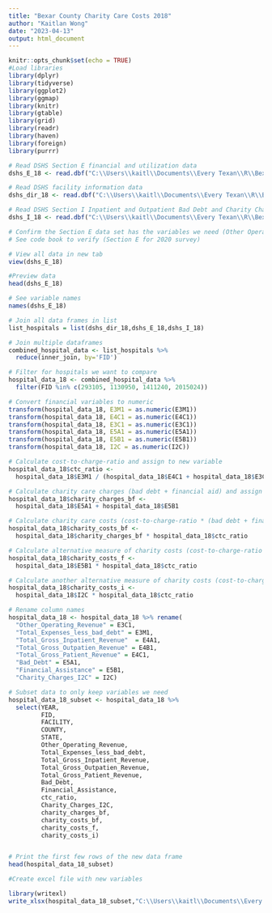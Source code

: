 ```yaml
---
title: "Bexar County Charity Care Costs 2018"
author: "Kaitlan Wong"
date: "2023-04-13"
output: html_document
---
```


```r
knitr::opts_chunk$set(echo = TRUE)
#Load libraries 
library(dplyr)
library(tidyverse)
library(ggplot2)
library(ggmap)
library(knitr)
library(gtable)
library(grid)
library(readr)
library(haven)
library(foreign)
library(purrr)

```


```r
# Read DSHS Section E financial and utilization data
dshs_E_18 <- read.dbf("C:\\Users\\kaitl\\Documents\\Every Texan\\R\\Bexar-County-Charity-Care-Costs\\ASH18datasetrevise\\HS18E.DBF") 

# Read DSHS facility information data
dshs_dir_18 <- read.dbf("C:\\Users\\kaitl\\Documents\\Every Texan\\R\\Bexar-County-Charity-Care-Costs\\ASH18datasetrevise\\HS18DIR.dbf") 

# Read DSHS Section I Inpatient and Outpatient Bad Debt and Charity Charges Data
dshs_I_18 <- read.dbf("C:\\Users\\kaitl\\Documents\\Every Texan\\R\\Bexar-County-Charity-Care-Costs\\ASH18datasetrevise\\HS18GJ.DBF") 

```


```r
# Confirm the Section E data set has the variables we need (Other Operating Expenses and Total Expenses less bad debt)
# See code book to verify (Section E for 2020 survey)

# View all data in new tab
view(dshs_E_18)

#Preview data
head(dshs_E_18)

# See variable names
names(dshs_E_18)  

```


```r
# Join all data frames in list
list_hospitals = list(dshs_dir_18,dshs_E_18,dshs_I_18)

# Join multiple dataframes
combined_hospital_data <- list_hospitals %>% 
  reduce(inner_join, by='FID')

```


```r
# Filter for hospitals we want to compare
hospital_data_18 <- combined_hospital_data %>% 
  filter(FID %in% c(293105, 1130950, 1411240, 2015024))

```


```r

# Convert financial variables to numeric
transform(hospital_data_18, E3M1 = as.numeric(E3M1))
transform(hospital_data_18, E4C1 = as.numeric(E4C1))
transform(hospital_data_18, E3C1 = as.numeric(E3C1))
transform(hospital_data_18, E5A1 = as.numeric(E5A1))
transform(hospital_data_18, E5B1 = as.numeric(E5B1))
transform(hospital_data_18, I2C = as.numeric(I2C))

# Calculate cost-to-charge-ratio and assign to new variable
hospital_data_18$ctc_ratio <- 
  hospital_data_18$E3M1 / (hospital_data_18$E4C1 + hospital_data_18$E3C1)

# Calculate charity care charges (bad debt + financial aid) and assign to new variable
hospital_data_18$charity_charges_bf <- 
  hospital_data_18$E5A1 + hospital_data_18$E5B1

# Calculate charity care costs (cost-to-charge-ratio * (bad debt + financial assistance)) and assign to new variable
hospital_data_18$charity_costs_bf <- 
  hospital_data_18$charity_charges_bf * hospital_data_18$ctc_ratio

# Calculate alternative measure of charity costs (cost-to-charge-ratio * financial assistance) and assign to new variable
hospital_data_18$charity_costs_f <- 
  hospital_data_18$E5B1 * hospital_data_18$ctc_ratio

# Calculate another alternative measure of charity costs (cost-to-charge-ratio * I2C)
hospital_data_18$charity_costs_i <- 
  hospital_data_18$I2C * hospital_data_18$ctc_ratio

```


```r
# Rename column names
hospital_data_18 <- hospital_data_18 %>% rename(
  "Other_Operating_Revenue" = E3C1,
  "Total_Expenses_less_bad_debt" = E3M1,
  "Total_Gross_Inpatient_Revenue"  = E4A1,
  "Total_Gross_Outpatien_Revenue" = E4B1,
  "Total_Gross_Patient_Revenue" = E4C1,
  "Bad_Debt" = E5A1,
  "Financial_Assistance" = E5B1,
  "Charity_Charges_I2C" = I2C)

```


```r
# Subset data to only keep variables we need
hospital_data_18_subset <- hospital_data_18 %>% 
  select(YEAR,
         FID,
         FACILITY,
         COUNTY, 
         STATE,
         Other_Operating_Revenue,
         Total_Expenses_less_bad_debt,
         Total_Gross_Inpatient_Revenue,
         Total_Gross_Outpatien_Revenue,
         Total_Gross_Patient_Revenue,
         Bad_Debt, 
         Financial_Assistance,
         ctc_ratio, 
         Charity_Charges_I2C,
         charity_charges_bf, 
         charity_costs_bf,
         charity_costs_f,
         charity_costs_i)


# Print the first few rows of the new data frame
head(hospital_data_18_subset)


```


```r
#Create excel file with new variables 

library(writexl)
write_xlsx(hospital_data_18_subset,"C:\\Users\\kaitl\\Documents\\Every Texan\\R\\Bexar-County-Charity-Care-Costs\\CharityCosts_18_AHA_DSHS.xlsx")

```
